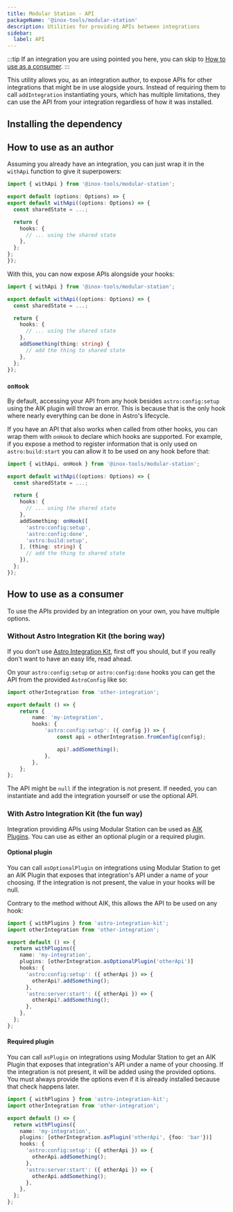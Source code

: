 ```yaml
---
title: Modular Station - API
packageName: '@inox-tools/modular-station'
description: Utilities for providing APIs between integrations
sidebar:
  label: API
---
```


:::tip
If an integration you are using pointed you here, you can skip to [How to use as a consumer](#how-to-use-as-a-consumer).
:::

This utility allows you, as an integration author, to expose APIs for other integrations that might be in use alogside yours. Instead of requiring them to call `addIntegration` instantiating yours, which has multiple limitations, they can use the API from your integration regardless of how it was installed.

## Installing the dependency


<InstallCmd />

## How to use as an author

Assuming you already have an integration, you can just wrap it in the `withApi` function to give it superpowers:

```ts title="my-integration.ts" ins={1,4,13} del={3,12}
import { withApi } from '@inox-tools/modular-station';

export default (options: Options) => {
export default withApi((options: Options) => {
  const sharedState = ...;

  return {
    hooks: {
      // ... using the shared state
    },
  };
};
});
```

With this, you can now expose APIs alongside your hooks:

```ts title="my-integration.ts" ins={10-12}
import { withApi } from '@inox-tools/modular-station';

export default withApi((options: Options) => {
  const sharedState = ...;

  return {
    hooks: {
      // ... using the shared state
    },
    addSomething(thing: string) {
      // add the thing to shared state
    },
  };
});
```

### `onHook`

By default, accessing your API from any hook besides `astro:config:setup` using the AIK plugin will throw an error. This is because that is the only hook where nearly everything can be done in Astro's lifecycle.

If you have an API that also works when called from other hooks, you can wrap them with `onHook` to declare which hooks are supported. For example, if you expose a method to register information that is only used on `astro:build:start` you can allow it to be used on any hook before that:

```ts title="my-integration.ts" ins={11-13}
import { withApi, onHook } from '@inox-tools/modular-station';

export default withApi((options: Options) => {
  const sharedState = ...;

  return {
    hooks: {
      // ... using the shared state
    },
    addSomething: onHook([
      'astro:config:setup',
      'astro:config:done',
      'astro:build:setup',
    ], (thing: string) {
      // add the thing to shared state
    }),
  };
});
```

## How to use as a consumer

To use the APIs provided by an integration on your own, you have multiple options.

### Without Astro Integration Kit (the boring way)

If you don't use [Astro Integration Kit](https://astro-integration-kit.netlify.app/), first off you should, but if you really don't want to have an easy life, read ahead.

On your `astro:config:setup` or `astro:config:done` hooks you can get the API from the provided `AstroConfig` like so:

```ts title="my-integration.ts" ins={8-10}
import otherIntegration from 'other-integration';

export default () => {
	return {
		name: 'my-integration',
		hooks: {
			'astro:config:setup': ({ config }) => {
				const api = otherIntegration.fromConfig(config);

				api?.addSomething();
			},
		},
	};
};
```

The API might be `null` if the integration is not present. If needed, you can instantiate and add the integration yourself or use the optional API.

### With Astro Integration Kit (the fun way)

Integration providing APIs using Modular Station can be used as [AIK Plugins](https://astro-integration-kit.netlify.app/core/with-plugins/). You can use as either an optional plugin or a required plugin.

#### Optional plugin

You can call `asOptionalPlugin` on integrations using Modular Station to get an AIK Plugin that exposes that integration's API under a name of your choosing. If the integration is not present, the value in your hooks will be null.

Contrary to the method without AIK, this allows the API to be used on any hook:

```ts title="my-integration.ts" ins={2,7} {9-14}
import { withPlugins } from 'astro-integration-kit';
import otherIntegration from 'other-integration';

export default () => {
  return withPlugins({
    name: 'my-integration',
    plugins: [otherIntegration.asOptionalPlugin('otherApi')]
    hooks: {
      'astro:config:setup': ({ otherApi }) => {
        otherApi?.addSomething();
      },
      'astro:server:start': ({ otherApi }) => {
        otherApi?.addSomething();
      },
    },
  };
};
```

#### Required plugin

You can call `asPlugin` on integrations using Modular Station to get an AIK Plugin that exposes that integration's API under a name of your choosing. If the integration is not present, it will be added using the provided options. You must always provide the options even if it is already installed because that check happens later.

```ts title="my-integration.ts" ins={2,7} {9-14}
import { withPlugins } from 'astro-integration-kit';
import otherIntegration from 'other-integration';

export default () => {
  return withPlugins({
    name: 'my-integration',
    plugins: [otherIntegration.asPlugin('otherApi', {foo: 'bar'})]
    hooks: {
      'astro:config:setup': ({ otherApi }) => {
        otherApi.addSomething();
      },
      'astro:server:start': ({ otherApi }) => {
        otherApi.addSomething();
      },
    },
  };
};
```
